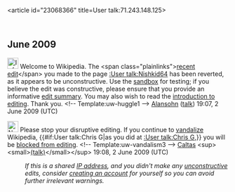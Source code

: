 <article id="23068366" title=User talk:71.243.148.125>
	<talkpage id="23068366" title="User talk:71.243.148.125">

== June 2009 ==

[[Image:Information.png|25px]] Welcome to Wikipedia. The &lt;span class=&quot;plainlinks&quot;&gt;[http://en.wikipedia.org/wiki/User_talk%3aNishkid64?diff=294001900 recent edit]&lt;/span&gt; you made to the page [[:User talk:Nishkid64]] has been reverted, as it appears to be unconstructive. Use the [[Wikipedia:Sandbox|sandbox]] for testing; if you believe the edit was constructive, please ensure that you provide an informative [[Help:Edit summary|edit summary]]. You may also wish to read the [[Wikipedia:Introduction|introduction to editing]]. Thank you. &lt;!-- Template:uw-huggle1 --&gt; [[User:Alansohn|Alansohn]] ([[User talk:Alansohn|talk]]) 19:07, 2 June 2009 (UTC)

[[Image:Nuvola apps important.svg|25px]] Please stop your disruptive editing. If you continue to [[Wikipedia:Vandalism|vandalize]] Wikipedia, {{#if:User talk:Chris G|as you did at [[:User talk:Chris G]],}} you will be [[Wikipedia:Blocking policy|blocked from editing]]. &lt;!-- Template:uw-vandalism3 --&gt; [[User:Caltas|Caltas]] &lt;sup&gt;&lt;small&gt;[[User talk:Caltas|(talk)]]&lt;/small&gt;&lt;/sup&gt; 19:08, 2 June 2009 (UTC)
:''If this is a shared [[IP address]], and you didn't make any [[Wikipedia:vandalism|unconstructive]] edits, consider [[Wikipedia:Why create an account?|creating an account]] for yourself so you can avoid further irrelevant warnings.''
	</talkpage>
</article>